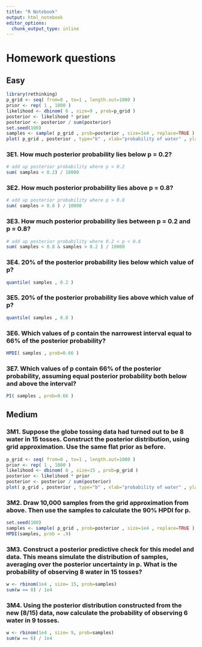 ```yaml
---
title: "R Notebook"
output: html_notebook
editor_options: 
  chunk_output_type: inline
---
```


# Homework questions

## Easy

```r
library(rethinking)
p_grid <- seq( from=0 , to=1 , length.out=1000 )
prior <- rep( 1 , 1000 )
likelihood <- dbinom( 6 , size=9 , prob=p_grid )
posterior <- likelihood * prior
posterior <- posterior / sum(posterior)
set.seed(100)
samples <- sample( p_grid , prob=posterior , size=1e4 , replace=TRUE )
plot( p_grid , posterior , type="b" , xlab="probability of water" , ylab="posterior probability" )
```

### 3E1. How much posterior probability lies below p = 0.2?
```r
# add up posterior probability where p < 0.2
sum( samples < 0.2) / 10000
```

### 3E2. How much posterior probability lies above p = 0.8?
```r
# add up posterior probability where p > 0.8
sum( samples > 0.8 ) / 10000
```

### 3E3. How much posterior probability lies between p = 0.2 and p = 0.8?
```r
# add up posterior probability where 0.2 < p < 0.8
sum( samples < 0.8 & samples > 0.2 ) / 10000
```

### 3E4. 20% of the posterior probability lies below which value of p?
```r
quantile( samples , 0.2 )
```

### 3E5. 20% of the posterior probability lies above which value of p?
```r
quantile( samples , 0.8 )
```

### 3E6. Which values of p contain the narrowest interval equal to 66% of the posterior probability?
```r
HPDI( samples , prob=0.66 )
```

### 3E7. Which values of p contain 66% of the posterior probability, assuming equal posterior probability both below and above the interval?
```r
PI( samples , prob=0.66 )
```

## Medium

### 3M1. Suppose the globe tossing data had turned out to be 8 water in 15 tosses. Construct the posterior distribution, using grid approximation. Use the same flat prior as before.
```r
p_grid <- seq( from=0 , to=1 , length.out=1000 )
prior <- rep( 1 , 1000 )
likelihood <- dbinom( 8 , size=15 , prob=p_grid )
posterior <- likelihood * prior
posterior <- posterior / sum(posterior)
plot( p_grid , posterior , type="b" , xlab="probability of water" , ylab="posterior probability" )
```

### 3M2. Draw 10,000 samples from the grid approximation from above. Then use the samples to calculate the 90% HPDI for p.
```r
set.seed(100)
samples <- sample( p_grid , prob=posterior , size=1e4 , replace=TRUE )
HPDI(samples, prob = .9)
```

### 3M3. Construct a posterior predictive check for this model and data. This means simulate the distribution of samples, averaging over the posterior uncertainty in p. What is the probability of observing 8 water in 15 tosses?
```r
w <- rbinom(1e4 , size= 15, prob=samples)
sum(w == 8) / 1e4
```

### 3M4. Using the posterior distribution constructed from the new (8/15) data, now calculate the probability of observing 6 water in 9 tosses.
```r
w <- rbinom(1e4 , size= 9, prob=samples)
sum(w == 6) / 1e4
```

